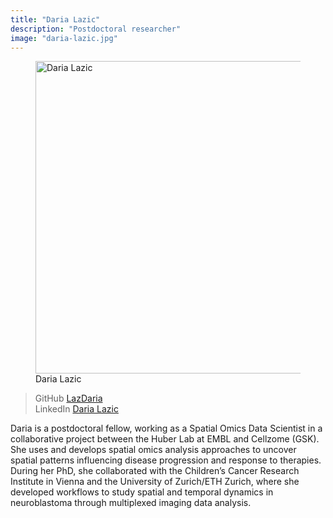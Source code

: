 ```yaml
---
title: "Daria Lazic"
description: "Postdoctoral researcher"
image: "daria-lazic.jpg"
---
```


![Daria Lazic](daria-lazic.jpg){width=500 fig-align="center"}

>GitHub          [LazDaria](https://github.com/LazDaria) \
>LinkedIn          [Daria Lazic](https://www.linkedin.com/in/daria-lazic) \

Daria is a postdoctoral fellow, working as a Spatial Omics Data Scientist in a collaborative project between the Huber Lab at EMBL and Cellzome (GSK). She uses and develops spatial omics analysis approaches to uncover spatial patterns influencing disease progression and response to therapies.
During her PhD, she collaborated with the Children's Cancer Research Institute in Vienna and the University of Zurich/ETH Zurich, where she developed workflows to study spatial and temporal dynamics in neuroblastoma through multiplexed imaging data analysis.
